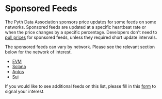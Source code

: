 # Sponsored Feeds

The Pyth Data Association sponsors price updates for some feeds on some networks.
Sponsored feeds are updated at a specific heartbeat rate or when the price changes by a specific percentage.
Developers don't need to [pull prices](./fetch-price-updates.mdx) for sponsored feeds, unless they required short update intervals.

The sponsored feeds can vary by network. Please see the relevant section below for the network of interest.

- [EVM](sponsored-feeds/evm)
- [Solana](sponsored-feeds/solana)
- [Aptos](sponsored-feeds/aptos)
- [Sui](sponsored-feeds/sui)

If you would like to see additional feeds on this list, please fill in this [form](https://tally.so/r/nGz2jj) to signal your interest.

